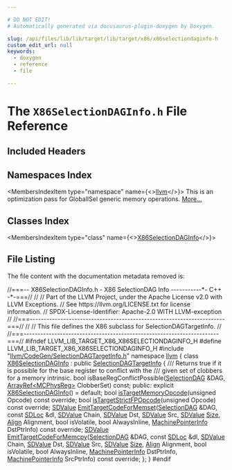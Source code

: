```yaml
---

# DO NOT EDIT!
# Automatically generated via docusaurus-plugin-doxygen by Doxygen.

slug: /api/files/lib/lib/target/lib/target/x86/x86selectiondaginfo-h
custom_edit_url: null
keywords:
  - doxygen
  - reference
  - file

---
```





# The `X86SelectionDAGInfo.h` File Reference

<DoxygenPage pluginConfig={pluginConfig}>



## Included Headers

<IncludesList>
<IncludesListItem
  filePath="llvm/CodeGen/SelectionDAGTargetInfo.h"
  permalink="/docs/api/files/include/include/llvm/include/llvm/codegen/selectiondagtargetinfo-h"
  isLocal="true" />
</IncludesList>

## Namespaces Index

<MembersIndex>

<MembersIndexItem
  type="namespace"
  name={<><a href="/docs/api/namespaces/llvm">llvm</a></>}>
This is an optimization pass for GlobalISel generic memory operations. <a href="/docs/api/namespaces/llvm/#details">More...</a>
</MembersIndexItem>

</MembersIndex>

## Classes Index

<MembersIndex>

<MembersIndexItem
  type="class"
  name={<><a href="/docs/api/classes/llvm/x86selectiondaginfo">X86SelectionDAGInfo</a></>}>
</MembersIndexItem>

</MembersIndex>


## File Listing

The file content with the documentation metadata removed is:

<ProgramListing>

<Link id="l00001" /><CodeLine lineNumber="1"><span class="doxyHighlightComment">//===-- X86SelectionDAGInfo.h - X86 SelectionDAG Info -----------&#42;- C++ -&#42;-===//</span></CodeLine>
<Link id="l00002" /><CodeLine lineNumber="2"><span class="doxyHighlightComment">//</span></CodeLine>
<Link id="l00003" /><CodeLine lineNumber="3"><span class="doxyHighlightComment">// Part of the LLVM Project, under the Apache License v2.0 with LLVM Exceptions.</span></CodeLine>
<Link id="l00004" /><CodeLine lineNumber="4"><span class="doxyHighlightComment">// See https://llvm.org/LICENSE.txt for license information.</span></CodeLine>
<Link id="l00005" /><CodeLine lineNumber="5"><span class="doxyHighlightComment">// SPDX-License-Identifier: Apache-2.0 WITH LLVM-exception</span></CodeLine>
<Link id="l00006" /><CodeLine lineNumber="6"><span class="doxyHighlightComment">//</span></CodeLine>
<Link id="l00007" /><CodeLine lineNumber="7"><span class="doxyHighlightComment">//===----------------------------------------------------------------------===//</span></CodeLine>
<Link id="l00008" /><CodeLine lineNumber="8"><span class="doxyHighlightComment">//</span></CodeLine>
<Link id="l00009" /><CodeLine lineNumber="9"><span class="doxyHighlightComment">// This file defines the X86 subclass for SelectionDAGTargetInfo.</span></CodeLine>
<Link id="l00010" /><CodeLine lineNumber="10"><span class="doxyHighlightComment">//</span></CodeLine>
<Link id="l00011" /><CodeLine lineNumber="11"><span class="doxyHighlightComment">//===----------------------------------------------------------------------===//</span></CodeLine>
<Link id="l00012" /><CodeLine lineNumber="12"></CodeLine>
<Link id="l00013" /><CodeLine lineNumber="13"><span class="doxyHighlightPreprocessor">#ifndef LLVM&#95;LIB&#95;TARGET&#95;X86&#95;X86SELECTIONDAGINFO&#95;H</span></CodeLine>
<Link id="l00014" /><CodeLine lineNumber="14"><span class="doxyHighlightPreprocessor">#define LLVM&#95;LIB&#95;TARGET&#95;X86&#95;X86SELECTIONDAGINFO&#95;H</span></CodeLine>
<Link id="l00015" /><CodeLine lineNumber="15"></CodeLine>
<Link id="l00016" /><CodeLine lineNumber="16"><span class="doxyHighlightPreprocessor">#include &quot;<a href="/docs/api/files/include/include/llvm/include/llvm/codegen/selectiondagtargetinfo-h">llvm/CodeGen/SelectionDAGTargetInfo.h</a>&quot;</span></CodeLine>
<Link id="l00017" /><CodeLine lineNumber="17"></CodeLine>
<Link id="l00018" /><CodeLine lineNumber="18"><span class="doxyHighlightKeyword">namespace </span><span class="doxyHighlight"><a href="/docs/api/namespaces/llvm">llvm</a> &#123;</span></CodeLine>
<Link id="l00019" /><CodeLine lineNumber="19"></CodeLine>
<Link id="l00020" /><CodeLine lineNumber="20" lineLink="/docs/api/classes/llvm/x86selectiondaginfo"><span class="doxyHighlightKeyword">class </span><span class="doxyHighlight"><a href="/docs/api/classes/llvm/x86selectiondaginfo/#aa586666fb99ba82adfd949fcb5df375e">X86SelectionDAGInfo</a> : </span><span class="doxyHighlightKeyword">public</span><span class="doxyHighlight"> <a href="/docs/api/classes/llvm/selectiondagtargetinfo/#ab0502306e2beb993aea908a84217c469">SelectionDAGTargetInfo</a> &#123;</span></CodeLine>
<Link id="l00021" /><CodeLine lineNumber="21"><span class="doxyHighlightComment">  /// Returns true if it is possible for the base register to conflict with the</span></CodeLine>
<Link id="l00022" /><CodeLine lineNumber="22"><span class="doxyHighlightComment">  /// given set of clobbers for a memory intrinsic.</span></CodeLine>
<Link id="l00023" /><CodeLine lineNumber="23"><span class="doxyHighlight">  </span><span class="doxyHighlightKeywordType">bool</span><span class="doxyHighlight"> isBaseRegConflictPossible(<a href="/docs/api/classes/llvm/selectiondag">SelectionDAG</a> &amp;DAG,</span></CodeLine>
<Link id="l00024" /><CodeLine lineNumber="24"><span class="doxyHighlight">                                 <a href="/docs/api/classes/llvm/arrayref">ArrayRef&lt;MCPhysReg&gt;</a> ClobberSet) </span><span class="doxyHighlightKeyword">const</span><span class="doxyHighlight">;</span></CodeLine>
<Link id="l00025" /><CodeLine lineNumber="25"></CodeLine>
<Link id="l00026" /><CodeLine lineNumber="26"><span class="doxyHighlightKeyword">public</span><span class="doxyHighlight">:</span></CodeLine>
<Link id="l00027" /><CodeLine lineNumber="27" lineLink="/docs/api/classes/llvm/x86selectiondaginfo/#aa586666fb99ba82adfd949fcb5df375e"><span class="doxyHighlight">  </span><span class="doxyHighlightKeyword">explicit</span><span class="doxyHighlight"> <a href="/docs/api/classes/llvm/x86selectiondaginfo/#aa586666fb99ba82adfd949fcb5df375e">X86SelectionDAGInfo</a>() = </span><span class="doxyHighlightKeywordFlow">default</span><span class="doxyHighlight">;</span></CodeLine>
<Link id="l00028" /><CodeLine lineNumber="28"></CodeLine>
<Link id="l00029" /><CodeLine lineNumber="29"><span class="doxyHighlight">  </span><span class="doxyHighlightKeywordType">bool</span><span class="doxyHighlight"> <a href="/docs/api/classes/llvm/x86selectiondaginfo/#a415f8b8d924531b36b682943b5f55a79">isTargetMemoryOpcode</a>(</span><span class="doxyHighlightKeywordType">unsigned</span><span class="doxyHighlight"> Opcode) </span><span class="doxyHighlightKeyword">const override</span><span class="doxyHighlight">;</span></CodeLine>
<Link id="l00030" /><CodeLine lineNumber="30"></CodeLine>
<Link id="l00031" /><CodeLine lineNumber="31"><span class="doxyHighlight">  </span><span class="doxyHighlightKeywordType">bool</span><span class="doxyHighlight"> <a href="/docs/api/classes/llvm/x86selectiondaginfo/#a6d13fb026b38446469f2a27bb7519d06">isTargetStrictFPOpcode</a>(</span><span class="doxyHighlightKeywordType">unsigned</span><span class="doxyHighlight"> Opcode) </span><span class="doxyHighlightKeyword">const override</span><span class="doxyHighlight">;</span></CodeLine>
<Link id="l00032" /><CodeLine lineNumber="32"></CodeLine>
<Link id="l00033" /><CodeLine lineNumber="33"><span class="doxyHighlight">  <a href="/docs/api/classes/llvm/sdvalue">SDValue</a> <a href="/docs/api/classes/llvm/x86selectiondaginfo/#aa0597706526940b36ec2a6e5fb1e41d7">EmitTargetCodeForMemset</a>(<a href="/docs/api/classes/llvm/selectiondag">SelectionDAG</a> &amp;DAG, </span><span class="doxyHighlightKeyword">const</span><span class="doxyHighlight"> <a href="/docs/api/classes/llvm/sdloc">SDLoc</a> &amp;dl,</span></CodeLine>
<Link id="l00034" /><CodeLine lineNumber="34"><span class="doxyHighlight">                                  <a href="/docs/api/classes/llvm/sdvalue">SDValue</a> Chain, <a href="/docs/api/classes/llvm/sdvalue">SDValue</a> Dst, <a href="/docs/api/classes/llvm/sdvalue">SDValue</a> Src,</span></CodeLine>
<Link id="l00035" /><CodeLine lineNumber="35"><span class="doxyHighlight">                                  <a href="/docs/api/classes/llvm/sdvalue">SDValue</a> <a href="/docs/api/files/lib/lib/analysis/inlineorder-cpp/#a7ee6f0cb51c3b9056199e9a0001fe8c3a6f6cb72d544962fa333e2e34ce64f719">Size</a>, <a href="/docs/api/structs/llvm/align">Align</a> Alignment,</span></CodeLine>
<Link id="l00036" /><CodeLine lineNumber="36"><span class="doxyHighlight">                                  </span><span class="doxyHighlightKeywordType">bool</span><span class="doxyHighlight"> isVolatile, </span><span class="doxyHighlightKeywordType">bool</span><span class="doxyHighlight"> AlwaysInline,</span></CodeLine>
<Link id="l00037" /><CodeLine lineNumber="37"><span class="doxyHighlight">                                  <a href="/docs/api/structs/llvm/machinepointerinfo">MachinePointerInfo</a> DstPtrInfo) </span><span class="doxyHighlightKeyword">const override</span><span class="doxyHighlight">;</span></CodeLine>
<Link id="l00038" /><CodeLine lineNumber="38"></CodeLine>
<Link id="l00039" /><CodeLine lineNumber="39"><span class="doxyHighlight">  <a href="/docs/api/classes/llvm/sdvalue">SDValue</a> <a href="/docs/api/classes/llvm/x86selectiondaginfo/#a96fa506e62ed4b22ab4e9eaac0edaf61">EmitTargetCodeForMemcpy</a>(<a href="/docs/api/classes/llvm/selectiondag">SelectionDAG</a> &amp;DAG, </span><span class="doxyHighlightKeyword">const</span><span class="doxyHighlight"> <a href="/docs/api/classes/llvm/sdloc">SDLoc</a> &amp;dl,</span></CodeLine>
<Link id="l00040" /><CodeLine lineNumber="40"><span class="doxyHighlight">                                  <a href="/docs/api/classes/llvm/sdvalue">SDValue</a> Chain, <a href="/docs/api/classes/llvm/sdvalue">SDValue</a> Dst, <a href="/docs/api/classes/llvm/sdvalue">SDValue</a> Src,</span></CodeLine>
<Link id="l00041" /><CodeLine lineNumber="41"><span class="doxyHighlight">                                  <a href="/docs/api/classes/llvm/sdvalue">SDValue</a> <a href="/docs/api/files/lib/lib/analysis/inlineorder-cpp/#a7ee6f0cb51c3b9056199e9a0001fe8c3a6f6cb72d544962fa333e2e34ce64f719">Size</a>, <a href="/docs/api/structs/llvm/align">Align</a> Alignment,</span></CodeLine>
<Link id="l00042" /><CodeLine lineNumber="42"><span class="doxyHighlight">                                  </span><span class="doxyHighlightKeywordType">bool</span><span class="doxyHighlight"> isVolatile, </span><span class="doxyHighlightKeywordType">bool</span><span class="doxyHighlight"> AlwaysInline,</span></CodeLine>
<Link id="l00043" /><CodeLine lineNumber="43"><span class="doxyHighlight">                                  <a href="/docs/api/structs/llvm/machinepointerinfo">MachinePointerInfo</a> DstPtrInfo,</span></CodeLine>
<Link id="l00044" /><CodeLine lineNumber="44"><span class="doxyHighlight">                                  <a href="/docs/api/structs/llvm/machinepointerinfo">MachinePointerInfo</a> SrcPtrInfo) </span><span class="doxyHighlightKeyword">const override</span><span class="doxyHighlight">;</span></CodeLine>
<Link id="l00045" /><CodeLine lineNumber="45"><span class="doxyHighlight">&#125;;</span></CodeLine>
<Link id="l00046" /><CodeLine lineNumber="46"></CodeLine>
<Link id="l00047" /><CodeLine lineNumber="47"><span class="doxyHighlight">&#125;</span></CodeLine>
<Link id="l00048" /><CodeLine lineNumber="48"></CodeLine>
<Link id="l00049" /><CodeLine lineNumber="49"><span class="doxyHighlightPreprocessor">#endif</span></CodeLine>

</ProgramListing>


</DoxygenPage>
